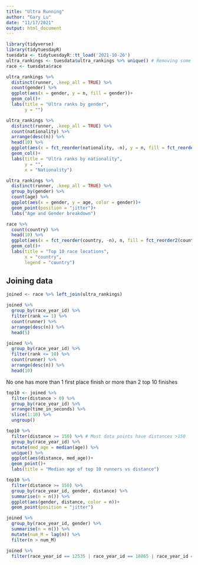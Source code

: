 ```yaml
---
title: "Ultra Running"
author: "Gary Lu"
date: "11/17/2021"
output: html_document
---
```


```r
library(tidyverse)
library(tidytuesdayR)
tuesdata <- tidytuesdayR::tt_load('2021-10-26')
ultra_rankings <- tuesdata$ultra_rankings %>% unique() # Removing some duplicate rows
race <- tuesdata$race
```


```r
ultra_rankings %>% 
  distinct(runner, .keep_all = TRUE) %>% 
  count(gender) %>% 
  ggplot(aes(x = gender, y = n, fill = gender))+
  geom_col()+
  labs(title = "Ultra ranks by gender",
       y = "")

ultra_rankings %>% 
  distinct(runner, .keep_all = TRUE) %>% 
  count(nationality) %>%
  arrange(desc(n)) %>% 
  head(10) %>% 
  ggplot(aes(x = fct_reorder(nationality, -n), y = n, fill = fct_reorder2(nationality, n, n)))+
  geom_col()+
  labs(title = "Ultra ranks by nationality",
       y = "",
       x = "Nationality")

ultra_rankings %>% 
  distinct(runner, .keep_all = TRUE) %>% 
  group_by(gender) %>% 
  count(age) %>% 
  ggplot(aes(x = gender, y = age, color = gender))+
  geom_point(position = "jitter")+
  labs("Age and Gender breakdown")
```

```r
race %>% 
  count(country) %>% 
  head(10) %>% 
  ggplot(aes(x = fct_reorder(country, -n), n, fill = fct_reorder2(country, country, n)))+
  geom_col()+
  labs(title = "Top 10 race locations",
       x = "country",
       legend = "country")
```

## Joining data


```r
joined <- race %>% left_join(ultra_rankings)
```

```r
joined %>% 
  group_by(race_year_id) %>% 
  filter(rank == 1) %>% 
  count(runner) %>%
  arrange(desc(n)) %>%
  head(5)

joined %>% 
  group_by(race_year_id) %>% 
  filter(rank <= 10) %>% 
  count(runner) %>%
  arrange(desc(n)) %>%
  head(10)
```

No one has more than 1 first place finish or more than 2 top 10 finishes

```r
top10 <- joined %>% 
  filter(distance > 0) %>% 
  group_by(race_year_id) %>% 
  arrange(time_in_seconds) %>% 
  slice(1:10) %>% 
  ungroup()

top10 %>% 
  filter(distance >= 150) %>% # Most data points have distances >150
  group_by(race_year_id) %>% 
  mutate(med_age = median(age)) %>%
  unique() %>% 
  ggplot(aes(distance, med_age))+
  geom_point()+
  labs(title = "Median age of top 10 runners vs distance")

top10 %>% 
  filter(distance >= 150) %>% 
  group_by(race_year_id, gender, distance) %>% 
  summarise(n = n()) %>% 
  ggplot(aes(gender, distance, color = n))+
  geom_point(position = "jitter")
```

```r
joined %>% 
  group_by(race_year_id, gender) %>% 
  summarise(n = n()) %>% 
  mutate(num_M = lag(n)) %>% 
  filter(n > num_M)

joined %>% 
  filter(race_year_id == 12535 | race_year_id == 18865 | race_year_id == 32169| race_year_id == 70118)
```

